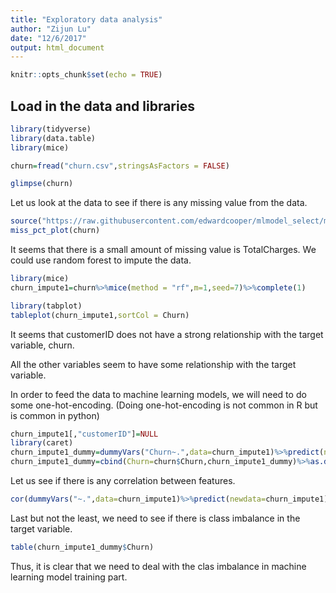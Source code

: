 ```yaml
---
title: "Exploratory data analysis"
author: "Zijun Lu"
date: "12/6/2017"
output: html_document
---
```


```r
knitr::opts_chunk$set(echo = TRUE)
```

## Load in the data and libraries

```r
library(tidyverse)
library(data.table)
library(mice)

churn=fread("churn.csv",stringsAsFactors = FALSE)
```

```r
glimpse(churn)
```

Let us look at the data to see if there is any missing value from the data.

```r
source("https://raw.githubusercontent.com/edwardcooper/mlmodel_select/master/miss_pct_plot.R")
miss_pct_plot(churn)
```

It seems that there is a small amount of missing value is TotalCharges. We could use random forest to impute the data. 

```r
library(mice)
churn_impute1=churn%>%mice(method = "rf",m=1,seed=7)%>%complete(1)
```



```r
library(tabplot)
tableplot(churn_impute1,sortCol = Churn)
```


It seems that customerID does not have a strong relationship with the target variable, churn.

All the other variables seem to have some relationship with the target variable. 

In order to feed the data to machine learning models, we will need to do some one-hot-encoding. (Doing one-hot-encoding is not common in R but is common in python)


```r
churn_impute1[,"customerID"]=NULL
library(caret)
churn_impute1_dummy=dummyVars("Churn~.",data=churn_impute1)%>%predict(newdata=churn_impute1)%>%data.frame()
churn_impute1_dummy=cbind(Churn=churn$Churn,churn_impute1_dummy)%>%as.data.frame()
```


Let us see if there is any correlation between features. 

```r
cor(dummyVars("~.",data=churn_impute1)%>%predict(newdata=churn_impute1)%>%data.frame())%>%corrplot()
```

Last but not the least, we need to see if there is class imbalance in the target variable.

```r
table(churn_impute1_dummy$Churn)
```



Thus, it is clear that we need to deal with the clas imbalance in machine learning model training part. 


